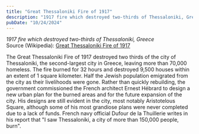 ```yaml
---
title: "Great Thessaloniki Fire of 1917"
description: "1917 fire which destroyed two-thirds of Thessaloniki, Greece"
pubDate: "10/24/2024"
---
```


*1917 fire which destroyed two-thirds of Thessaloniki, Greece*  
Source (Wikipedia): [Great Thessaloniki Fire of 1917][1]

The Great Thessaloniki Fire of 1917 destroyed two thirds of the city of Thessaloniki, the second-largest city in Greece, leaving more than 70,000 homeless. The fire burned for 32 hours and destroyed 9,500 houses within an extent of 1 square kilometer. Half the Jewish population emigrated from the city as their livelihoods were gone. Rather than quickly rebuilding, the government commissioned the French architect Ernest Hébrard to design a new urban plan for the burned areas and for the future expansion of the city. His designs are still evident in the city, most notably Aristotelous Square, although some of his most grandiose plans were never completed due to a lack of funds. French navy official Dufour de la Thuillerie writes in his report that "I saw Thessaloniki, a city of more than 150,000 people, burn".

[1]: https://en.wikipedia.org/wiki/Great_Thessaloniki_Fire_of_1917
